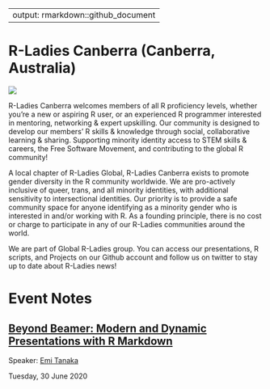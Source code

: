 
---
output: rmarkdown::github_document
---

<!-- README.md is generated from README.Rmd. Please edit that file -->

# R-Ladies Canberra (Canberra, Australia)

<img src='logo.png' align="center" />

R-Ladies Canberra welcomes members of all R proficiency levels, whether you're a new or aspiring R user, or an experienced R programmer interested in mentoring, networking & expert upskilling. Our community is designed to develop our members' R skills & knowledge through social, collaborative learning & sharing. Supporting minority identity access to STEM skills & careers, the Free Software Movement, and contributing to the global R community!

A local chapter of R-Ladies Global, R-Ladies Canberra exists to promote gender diversity in the R community worldwide. We are pro-actively inclusive of queer, trans, and all minority identities, with additional sensitivity to intersectional identities. Our priority is to provide a safe community space for anyone identifying as a minority gender who is interested in and/or working with R. As a founding principle, there is no cost or charge to participate in any of our R-Ladies communities around the world.

We are part of Global R-Ladies group. You can access our presentations, R scripts, and Projects on our Github account and follow us on twitter to stay up to date about R-Ladies news!

# Event Notes

## [Beyond Beamer: Modern and Dynamic Presentations with R Markdown](https://github.com/Alice1969/RLadiesCanberra/tree/master/events/30_6_2020)

Speaker: [Emi Tanaka](https://emitanaka.org)

Tuesday, 30 June 2020








